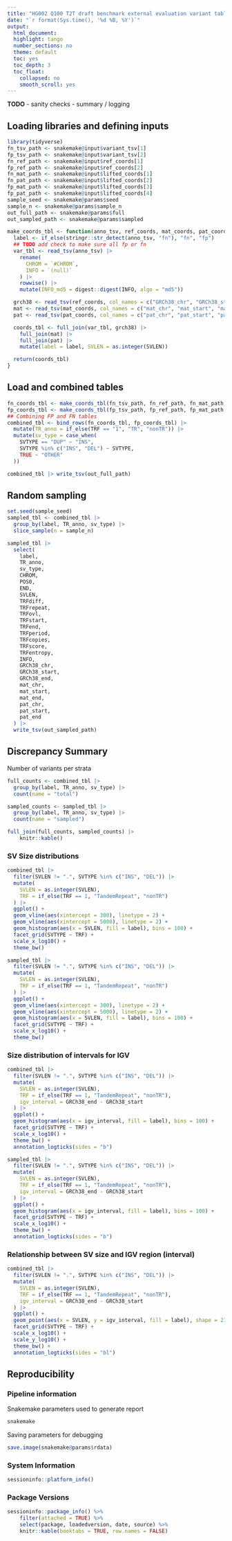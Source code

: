 ```yaml
---
title: "HG002 Q100 T2T draft benchmark external evaluation variant table"
date: "`r format(Sys.time(), '%d %B, %Y')`"
output:
  html_document:
  highlight: tango
  number_sections: no
  theme: default
  toc: yes
  toc_depth: 3
  toc_float:
    collapsed: no
    smooth_scroll: yes
---
```


__TODO__
- sanity checks
- summary / logging

## Loading libraries and defining inputs

```r
library(tidyverse)
fn_tsv_path <- snakemake@input$variant_tsv[1]
fp_tsv_path <- snakemake@input$variant_tsv[2]
fn_ref_path <- snakemake@input$ref_coords[1]
fp_ref_path <- snakemake@input$ref_coords[2]
fn_mat_path <- snakemake@input$lifted_coords[1]
fn_pat_path <- snakemake@input$lifted_coords[2]
fp_mat_path <- snakemake@input$lifted_coords[3]
fp_pat_path <- snakemake@input$lifted_coords[4]
sample_seed <- snakemake@params$seed
sample_n <- snakemake@params$sample_n
out_full_path <- snakemake@params$full
out_sampled_path <- snakemake@params$sampled
```


```r
make_coords_tbl <- function(anno_tsv, ref_coords, mat_coords, pat_coords) {
  label <- if_else(stringr::str_detect(anno_tsv, "fn"), "fn", "fp")
  ## TODO add check to make sure all fp or fn
  var_tbl <- read_tsv(anno_tsv) |>
    rename(
      CHROM = `#CHROM`,
      INFO = `(null)`
    ) |>
    rowwise() |>
    mutate(INFO_md5 = digest::digest(INFO, algo = "md5"))

  grch38 <- read_tsv(ref_coords, col_names = c("GRCh38_chr", "GRCh38_start", "GRCh38_end", "INFO_md5"))
  mat <- read_tsv(mat_coords, col_names = c("mat_chr", "mat_start", "mat_end", "INFO_md5"))
  pat <- read_tsv(pat_coords, col_names = c("pat_chr", "pat_start", "pat_end", "INFO_md5"))

  coords_tbl <- full_join(var_tbl, grch38) |>
    full_join(mat) |>
    full_join(pat) |>
    mutate(label = label, SVLEN = as.integer(SVLEN))

  return(coords_tbl)
}
```

## Load and combined tables

```r
fn_coords_tbl <- make_coords_tbl(fn_tsv_path, fn_ref_path, fn_mat_path, fn_pat_path)
fp_coords_tbl <- make_coords_tbl(fp_tsv_path, fp_ref_path, fp_mat_path, fp_pat_path)
## Combining FP and FN tables
combined_tbl <- bind_rows(fn_coords_tbl, fp_coords_tbl) |>
  mutate(TR_anno = if_else(TRF == "1", "TR", "nonTR")) |>
  mutate(sv_type = case_when(
    SVTYPE == "DUP" ~ "INS",
    SVTYPE %in% c("INS", "DEL") ~ SVTYPE,
    TRUE ~ "OTHER"
  ))
```

```r
combined_tbl |> write_tsv(out_full_path)
```


## Random sampling

```r
set.seed(sample_seed)
sampled_tbl <- combined_tbl |>
  group_by(label, TR_anno, sv_type) |>
  slice_sample(n = sample_n)
```

```r
sampled_tbl |>
  select(
    label,
    TR_anno,
    sv_type,
    CHROM,
    POS0,
    END,
    SVLEN,
    TRFdiff,
    TRFrepeat,
    TRFovl,
    TRFstart,
    TRFend,
    TRFperiod,
    TRFcopies,
    TRFscore,
    TRFentropy,
    INFO,
    GRCh38_chr,
    GRCh38_start,
    GRCh38_end,
    mat_chr,
    mat_start,
    mat_end,
    pat_chr,
    pat_start,
    pat_end
  ) |>
  write_tsv(out_sampled_path)
```

## Discrepancy Summary

Number of variants per strata
```r
full_counts <- combined_tbl |>
  group_by(label, TR_anno, sv_type) |>
  count(name = "total")

sampled_counts <- sampled_tbl |>
  group_by(label, TR_anno, sv_type) |>
  count(name = "sampled")

full_join(full_counts, sampled_counts) |> 
    knitr::kable()
```

### SV Size distributions

```r
combined_tbl |>
  filter(SVLEN != ".", SVTYPE %in% c("INS", "DEL")) |>
  mutate(
    SVLEN = as.integer(SVLEN),
    TRF = if_else(TRF == 1, "TandemRepeat", "nonTR")
  ) |>
  ggplot() +
  geom_vline(aes(xintercept = 300), linetype = 2) +
  geom_vline(aes(xintercept = 5000), linetype = 2) +
  geom_histogram(aes(x = SVLEN, fill = label), bins = 100) +
  facet_grid(SVTYPE ~ TRF) +
  scale_x_log10() +
  theme_bw()
```

```r
sampled_tbl |>
  filter(SVLEN != ".", SVTYPE %in% c("INS", "DEL")) |>
  mutate(
    SVLEN = as.integer(SVLEN),
    TRF = if_else(TRF == 1, "TandemRepeat", "nonTR")
  ) |>
  ggplot() +
  geom_vline(aes(xintercept = 300), linetype = 2) +
  geom_vline(aes(xintercept = 5000), linetype = 2) +
  geom_histogram(aes(x = SVLEN, fill = label), bins = 100) +
  facet_grid(SVTYPE ~ TRF) +
  scale_x_log10() +
  theme_bw()
```

### Size distribution of intervals for IGV
```r
combined_tbl |>
  filter(SVLEN != ".", SVTYPE %in% c("INS", "DEL")) |>
  mutate(
    SVLEN = as.integer(SVLEN),
    TRF = if_else(TRF == 1, "TandemRepeat", "nonTR"),
    igv_interval = GRCh38_end - GRCh38_start
  ) |>
  ggplot() +
  geom_histogram(aes(x = igv_interval, fill = label), bins = 100) +
  facet_grid(SVTYPE ~ TRF) +
  scale_x_log10() +
  theme_bw() +
  annotation_logticks(sides = "b")
```

```r
sampled_tbl |>
  filter(SVLEN != ".", SVTYPE %in% c("INS", "DEL")) |>
  mutate(
    SVLEN = as.integer(SVLEN),
    TRF = if_else(TRF == 1, "TandemRepeat", "nonTR"),
    igv_interval = GRCh38_end - GRCh38_start
  ) |>
  ggplot() +
  geom_histogram(aes(x = igv_interval, fill = label), bins = 100) +
  facet_grid(SVTYPE ~ TRF) +
  scale_x_log10() +
  theme_bw() +
  annotation_logticks(sides = "b")
```

### Relationship between SV size and IGV region (interval)

```r
combined_tbl |>
  filter(SVLEN != ".", SVTYPE %in% c("INS", "DEL")) |>
  mutate(
    SVLEN = as.integer(SVLEN),
    TRF = if_else(TRF == 1, "TandemRepeat", "nonTR"),
    igv_interval = GRCh38_end - GRCh38_start
  ) |>
  ggplot() +
  geom_point(aes(x = SVLEN, y = igv_interval, fill = label), shape = 21) +
  facet_grid(SVTYPE ~ TRF) +
  scale_x_log10() +
  scale_y_log10() +
  theme_bw() +
  annotation_logticks(sides = "bl")
```

## Reproducibility

### Pipeline information

Snakemake parameters used to generate report
```r
snakemake
```

Saving parameters for debugging
```r
save.image(snakemake@params$rdata)
```

### System Information

```r
sessioninfo::platform_info()
```

### Package Versions
```r
sessioninfo::package_info() %>%
    filter(attached = TRUE) %>%
    select(package, loadedversion, date, source) %>%
    knitr::kable(booktabs = TRUE, row.names = FALSE)
```